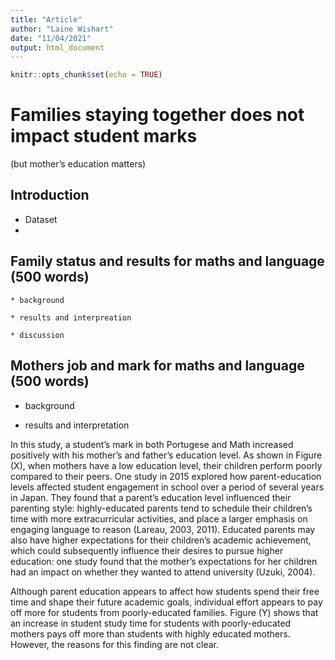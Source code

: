 ---
title: "Article"
author: "Laine Wishart"
date: "11/04/2021"
output: html_document
---

```{r setup, include=FALSE}
knitr::opts_chunk$set(echo = TRUE)
```

# Families staying together does not impact student marks 
(but mother's education matters)


## Introduction 

  * Dataset 
  * 

## Family status and results for maths and language (500 words)

    * background 
    
    * results and interpreation 
    
    * discussion 

## Mothers job and mark for maths and language (500 words)

  * background 
  
  * results and interpretation 

In this study, a student's mark in both Portugese and Math increased positively with his mother's and father's education level. As shown in Figure (X), when mothers have a low education level, their children perform poorly compared to their peers. One study in 2015 explored how parent-education levels affected student engagement in school over a period of several years in Japan. They found that a parent's education level influenced their parenting style: highly-educated parents tend to schedule their children's time with more extracurricular activities, and place a larger emphasis on engaging language to reason (Lareau, 2003, 2011). Educated parents may also have higher expectations for their children's academic achievement, which could subsequently influence their desires to pursue higher education: one study found that the mother's expectations for her children had an impact on whether they wanted to attend university (Uzuki, 2004). 

Although parent education appears to affect how students spend their free time and shape their future academic goals, individual effort appears to pay off more for students from poorly-educated families. Figure (Y) shows that an increase in student study time for students with poorly-educated mothers pays off more than students with highly educated mothers. However, the reasons for this finding are not clear.  




